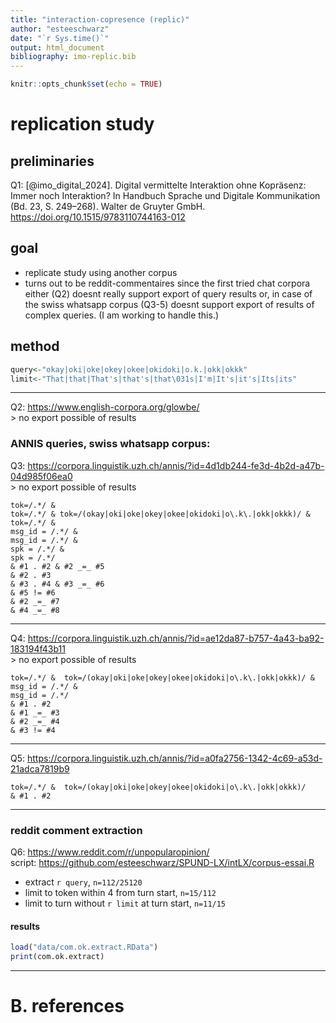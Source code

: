 ```yaml
---
title: "interaction-copresence (replic)"
author: "esteeschwarz"
date: "`r Sys.time()`"
output: html_document
bibliography: imo-replic.bib
---
```


```r
knitr::opts_chunk$set(echo = TRUE)
```

# replication study
## preliminaries
Q1: [@imo_digital_2024]. Digital vermittelte Interaktion ohne Kopräsenz: Immer noch Interaktion? In Handbuch Sprache und Digitale Kommunikation (Bd. 23, S. 249–268). Walter de Gruyter GmbH. <https://doi.org/10.1515/9783110744163-012>   

## goal
- replicate study using another corpus
- turns out to be reddit-commentaires since the first tried chat corpora either (Q2) doesnt really support export of query results or, in case of the swiss whatsapp corpus (Q3-5) doesnt support export of results of complex queries. (I am working to handle this.)

## method

```r
query<-"okay|oki|oke|okey|okee|okidoki|o.k.|okk|okkk"
limit<-"That|that|That's|that's|that\031s|I'm|It's|it's|Its|its"

```
----

Q2: <https://www.english-corpora.org/glowbe/>   
> no export possible of results   

### ANNIS queries, swiss whatsapp corpus:
Q3: <https://corpora.linguistik.uzh.ch/annis/?id=4d1db244-fe3d-4b2d-a47b-04d985f06ea0>   
> no export possible of results   

```aql
tok=‎/.*‎/ & 
tok=‎/.*‎/ & tok=‎/(okay|oki|oke|okey|okee|okidoki|o\.k\.|okk|okkk)‎‎/ & tok=‎/.*‎/ &
msg_id = ‎/.*‎/ &
msg_id = ‎/.*‎/ &
spk = ‎/.*‎/ &
spk = ‎/.*‎/ 
& #1 . #2 & #2 _=_ #5
& #2 . #3
& #3 . #4 & #3 _=_ #6
& #5 != #6 
& #2 _=_ #7 
& #4 _=_ #8
```

----

Q4: <https://corpora.linguistik.uzh.ch/annis/?id=ae12da87-b757-4a43-ba92-183194f43b11>   
> no export possible of results   

```aql
tok=‎/.*‎/ &  tok=‎/(okay|oki|oke|okey|okee|okidoki|o\.k\.|okk|okkk)‎/ &
msg_id = ‎/.*‎/ &
msg_id = ‎/.*‎/ 
& #1 . #2 
& #1 _=_ #3
& #2 _=_ #4
& #3 != #4 
```

----

Q5: <https://corpora.linguistik.uzh.ch/annis/?id=a0fa2756-1342-4c69-a53d-21adca7819b9>   

```aql
tok=‎/.*‎/ &  tok=‎/(okay|oki|oke|okey|okee|okidoki|o\.k\.|okk|okkk)‎/ 
& #1 . #2 
```

----

### reddit comment extraction

Q6: <https://www.reddit.com/r/unpopularopinion/>   
script: <https://github.com/esteeschwarz/SPUND-LX/intLX/corpus-essai.R>   

- extract ```r query```, ```n=112/25120```
- limit to token within 4 from turn start, ```n=15/112```
- limit to turn without ```r limit``` at turn start, ```n=11/15```

#### results
```r

load("data/com.ok.extract.RData")
print(com.ok.extract)

```

----
# B. references
